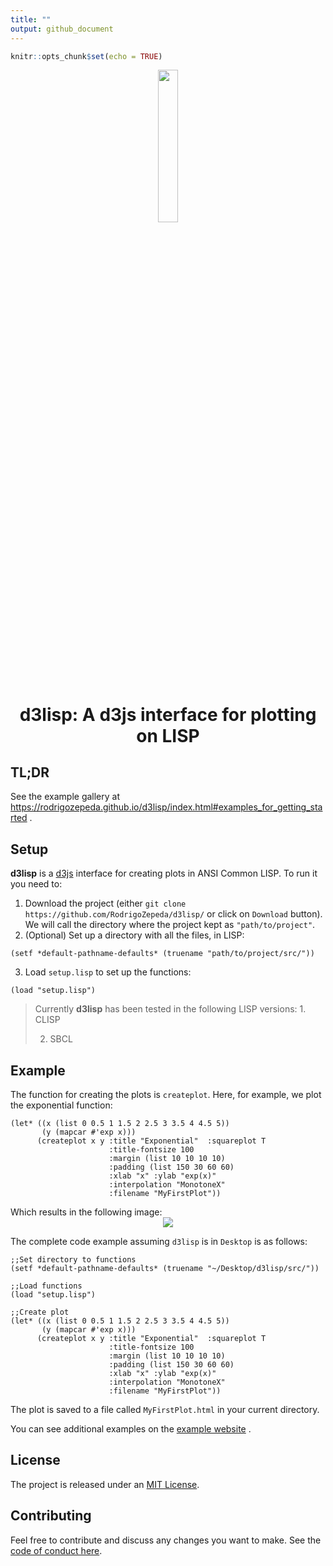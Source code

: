 ```yaml
---
title: ""
output: github_document
---
```


```r
knitr::opts_chunk$set(echo = TRUE)
```

<!--html_preserve-->
<div style = "text-align:center;">
  <img src="examples/logo.svg" width = "25%;">
  <h1>d3lisp: A d3js interface for plotting on LISP</h1>
</div>
<!--/html_preserve-->

## TL;DR
See the example gallery at [https://rodrigozepeda.github.io/d3lisp/index.html#examples_for_getting_started](https://rodrigozepeda.github.io/d3lisp/index.html#examples_for_getting_started) .

## Setup

**d3lisp** is a [d3js](https://d3js.org/) interface for creating plots in ANSI Common LISP. To run it you need to: 

1. Download the project (either `git clone https://github.com/RodrigoZepeda/d3lisp/` or click on `Download` button). We will call the directory where the project kept as `"path/to/project"`.
2. (Optional) Set up a directory with all the files, in LISP:
```
(setf *default-pathname-defaults* (truename "path/to/project/src/"))
```
3. Load `setup.lisp` to set up the functions:
```
(load "setup.lisp")
``` 

> Currently **d3lisp** has been tested in the following LISP versions:
> 1. CLISP
>
> 2. SBCL
>

## Example

The function for creating the plots is `createplot`. Here, for example, we plot the exponential function:
```
(let* ((x (list 0 0.5 1 1.5 2 2.5 3 3.5 4 4.5 5))
       (y (mapcar #'exp x)))
      (createplot x y :title "Exponential"  :squareplot T  
                      :title-fontsize 100 
                      :margin (list 10 10 10 10)
                      :padding (list 150 30 60 60) 
                      :xlab "x" :ylab "exp(x)" 
                      :interpolation "MonotoneX"
                      :filename "MyFirstPlot"))
```

Which results in the following image:
<center>
<img src="./examples/exponential.svg">
</center>


The complete code example assuming `d3lisp` is in `Desktop` is as follows:
```
;;Set directory to functions
(setf *default-pathname-defaults* (truename "~/Desktop/d3lisp/src/"))

;;Load functions
(load "setup.lisp")

;;Create plot
(let* ((x (list 0 0.5 1 1.5 2 2.5 3 3.5 4 4.5 5))
       (y (mapcar #'exp x)))
      (createplot x y :title "Exponential"  :squareplot T  
                      :title-fontsize 100 
                      :margin (list 10 10 10 10)
                      :padding (list 150 30 60 60) 
                      :xlab "x" :ylab "exp(x)" 
                      :interpolation "MonotoneX"
                      :filename "MyFirstPlot"))
```

The plot is saved to a file called `MyFirstPlot.html` in your current directory. 

You can see additional examples on the [example website](https://rodrigozepeda.github.io/d3lisp/index.html) .

## License 

The project is released under an [MIT License](https://github.com/RodrigoZepeda/d3lisp/blob/master/LICENSE).

## Contributing 

Feel free to contribute and discuss any changes you want to make. See the [code of conduct here](https://github.com/RodrigoZepeda/d3lisp/blob/master/CONTRIBUTE.md). 

